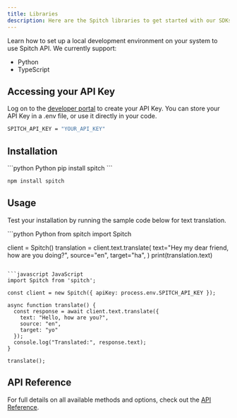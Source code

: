 ```yaml
---
title: Libraries
description: Here are the Spitch libraries to get started with our SDKs
---
```


Learn how to set up a local development environment on your system to use Spitch API. We currently support:
- Python
- TypeScript

## Accessing your API Key
Log on to the [developer portal](https://spitch.studio) to create your API Key. You can store your API Key in a .env file, or use it directly in your code.

```bash .env
SPITCH_API_KEY = "YOUR_API_KEY"
```

## Installation
<CodeGroup dropdown>
```python Python
pip install spitch
```

```javascript JavaScript
npm install spitch
```
</CodeGroup>

## Usage
Test your installation by running the sample code below for text translation.

<CodeGroup dropdown>
```python Python
from spitch import Spitch

client = Spitch()
translation = client.text.translate(
    text="Hey my dear friend, how are you doing?",
    source="en",
    target="ha",
)
print(translation.text)
```

```javascript JavaScript
import Spitch from 'spitch';

const client = new Spitch({ apiKey: process.env.SPITCH_API_KEY });

async function translate() {
  const response = await client.text.translate({
    text: "Hello, how are you?",
    source: "en",
    target: "yo"
  });
  console.log("Translated:", response.text);
}

translate();
```
</CodeGroup>

## API Reference

For full details on all available methods and options, check out the [API Reference](/api-reference/transcribe).
